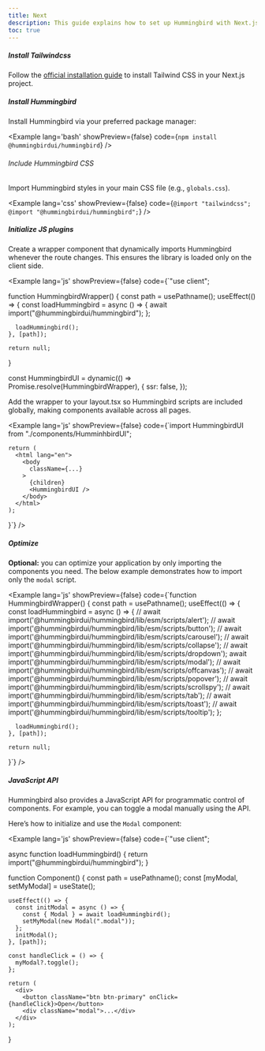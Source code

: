 ```yaml
---
title: Next
description: This guide explains how to set up Hummingbird with Next.js using Tailwind CSS. It covers project setup, configuration, and usage so you can quickly build and style components in your Next.js app.
toc: true
---
```


##### Install Tailwindcss

Follow the <a href="https://tailwindcss.com/docs/installation/framework-guides/nextjs" target="_blank" rel="noopener noreferrer">official installation guide</a> to install Tailwind CSS in your Next.js project.

##### Install Hummingbird

Install Hummingbird via your preferred package manager:

<Example lang='bash' showPreview={false} code={`npm install @hummingbirdui/hummingbird`} />

###### Include Hummingbird CSS

Import Hummingbird styles in your main CSS file (e.g., `globals.css`).

<Example lang='css' showPreview={false} 
  code={`@import "tailwindcss";
  @import "@hummingbirdui/hummingbird";`} />

##### Initialize JS plugins

Create a wrapper component that dynamically imports Hummingbird whenever the route changes. This ensures the library is loaded only on the client side.

<Example lang='js' showPreview={false}
  code={`"use client";


  function HummingbirdWrapper() {
    const path = usePathname();
    useEffect(() => {
      const loadHummingbird = async () => {
        await import("@hummingbirdui/hummingbird");
      };

      loadHummingbird();
    }, [path]);

    return null;
  }

  const HummingbirdUI = dynamic(() => Promise.resolve(HummingbirdWrapper), {
    ssr: false,
  });


Add the wrapper to your layout.tsx so Hummingbird scripts are included globally, making components available across all pages.

<Example lang='js' showPreview={false}
  code={`import HummingbirdUI from "./components/HumminhbirdUI";

    return (
      <html lang="en">
        <body
          className={...}
        >
          {children}
          <HummingbirdUI />
        </body>
      </html>
    );
  }`} />

##### Optimize

**Optional:** you can optimize your application by only importing the components you need. The below example demonstrates how to import only the `modal` script.

<Example lang='js' showPreview={false}
  code={`function HummingbirdWrapper() {
    const path = usePathname();
    useEffect(() => {
      const loadHummingbird = async () => {
        // await import('@hummingbirdui/hummingbird/lib/esm/scripts/alert');
        // await import('@hummingbirdui/hummingbird/lib/esm/scripts/button');
        // await import('@hummingbirdui/hummingbird/lib/esm/scripts/carousel');
        // await import('@hummingbirdui/hummingbird/lib/esm/scripts/collapse');
        // await import('@hummingbirdui/hummingbird/lib/esm/scripts/dropdown');
        await import('@hummingbirdui/hummingbird/lib/esm/scripts/modal');
        // await import('@hummingbirdui/hummingbird/lib/esm/scripts/offcanvas');
        // await import('@hummingbirdui/hummingbird/lib/esm/scripts/popover');
        // await import('@hummingbirdui/hummingbird/lib/esm/scripts/scrollspy');
        // await import('@hummingbirdui/hummingbird/lib/esm/scripts/tab');
        // await import('@hummingbirdui/hummingbird/lib/esm/scripts/toast');
        // await import('@hummingbirdui/hummingbird/lib/esm/scripts/tooltip');
      };

      loadHummingbird();
    }, [path]);

    return null;
  }`} />


##### JavaScript API

Hummingbird also provides a JavaScript API for programmatic control of components. For example, you can toggle a modal manually using the API.

Here’s how to initialize and use the `Modal` component:

<Example lang='js' showPreview={false}
  code={`"use client";


  async function loadHummingbird() {
    return import("@hummingbirdui/hummingbird");
  }

  function Component() {
    const path = usePathname();
    const [myModal, setMyModal] = useState<ModalInstance>();

    useEffect(() => {
      const initModal = async () => {
        const { Modal } = await loadHummingbird();
        setMyModal(new Modal(".modal"));
      };
      initModal();
    }, [path]);

    const handleClick = () => {
      myModal?.toggle();
    };

    return (
      <div>
        <button className="btn btn-primary" onClick={handleClick}>Open</button>
        <div className="modal">...</div>
      </div>
    );
  }

